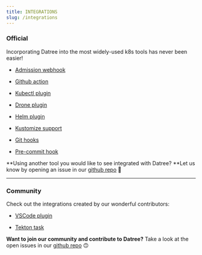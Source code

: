 ```yaml
---
title: INTEGRATIONS
slug: /integrations
---
```


### Official

Incorporating Datree into the most widely-used k8s tools has never been easier!

- [Admission webhook](https://github.com/datreeio/admission-webhook-datree)

- [Github action](https://github.com/datreeio/action-datree)

- [Kubectl plugin](https://github.com/datreeio/kubectl-datree)

- [Drone plugin](https://github.com/datreeio/drone-datree)

- [Helm plugin](https://github.com/datreeio/helm-datree)

- [Kustomize support](/integrations/kustomize-support)

- [Git hooks](/integrations/git-hooks)

- [Pre-commit hook](/integrations/pre-commit-hook)

**Using another tool you would like to see integrated with Datree?
**Let us know by opening an issue in our [github repo](https://github.com/datreeio/datree/issues) 🤩

---

### Community

Check out the integrations created by our wonderful contributors:

- [VSCode plugin](https://github.com/SuyashSonawane/vscode-datree)

- [Tekton task](https://github.com/avinashupadhya99/catalog/tree/add-datree-task/task/datree/0.1)

**Want to join our community and contribute to Datree?** Take a look at the open issues in our [github repo](https://github.com/datreeio/datree) 🙃